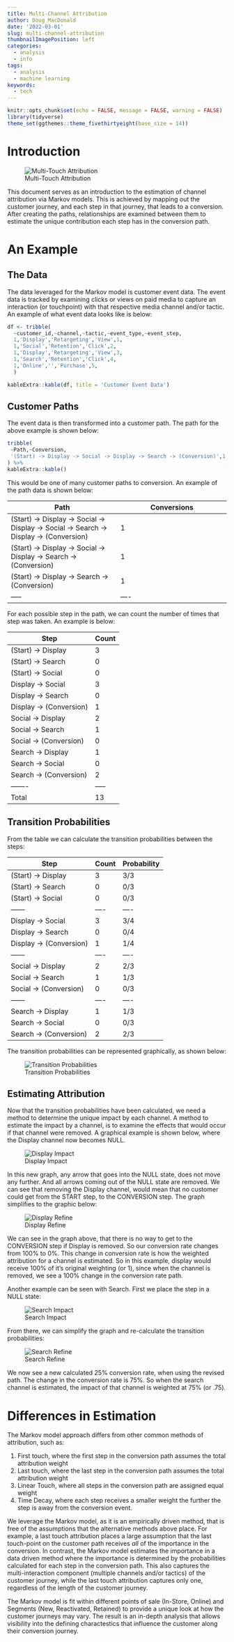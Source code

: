 ```yaml
---
title: Multi-Channel Attribution
author: Doug MacDonald
date: '2022-03-01'
slug: multi-channel-attribution
thumbnailImagePosition: left
categories:
  - analysis
  - info
tags:
  - analysis
  - machine learning
keywords:
  - tech
---
```



```r
knitr::opts_chunk$set(echo = FALSE, message = FALSE, warning = FALSE)
library(tidyverse)
theme_set(ggthemes::theme_fivethirtyeight(base_size = 14))
```

# Introduction

![Multi-Touch Attribution](/images/mta/mta_image.png)

This document serves as an introduction to the estimation of channel attribution via Markov models. This is achieved by mapping out the customer journey, and each step in that journey, that leads to a conversion. After creating the paths, relationships are examined between them to estimate the unique contribution each step has in the conversion path.

# An Example

## The Data

The data leveraged for the Markov model is customer event data. The event data is tracked by examining clicks or views on paid media to capture an interaction (or touchpoint) with that respective media channel and/or tactic. An example of what event data looks like is below:

```r
df <- tribble(
  ~customer_id,~channel,~tactic,~event_type,~event_step,
  1,'Display','Retargeting','View',1,
  1,'Social','Retention','Click',2,
  1,'Display','Retargeting','View',3,
  1,'Search','Retention','Click',4,
  1,'Online','','Purchase',5,
  )

kableExtra::kable(df, title = 'Customer Event Data')
```

## Customer Paths

The event data is then transformed into a customer path. The path for the above example is shown below:

```r
tribble(
 ~Path,~Conversion,
 '(Start) -> Display -> Social -> Display -> Search -> (Conversion)',1,
) %>%
kableExtra::kable()
```

This would be one of many customer paths to conversion. An example of the path data is shown below:

|Path|Conversions|
|----|----|
|(Start) -> Display -> Social -> Display -> Social -> Search -> Display -> (Conversion)| 1|
|(Start) -> Display -> Social -> Display -> Search -> (Conversion)| 1|
|(Start) -> Display ->  Search -> (Conversion)| 1|
|-----|----|

For each possible step in the path, we can count the number of times that step was taken. An example is below:

|Step|Count|
|------|--------|
|(Start) -> Display | 3|
|(Start) -> Search | 0 |
|(Start) -> Social |0 |
|Display -> Social | 3 |
|Display -> Search | 0 |
|Display -> (Conversion) | 1|
|Social -> Display | 2|
|Social -> Search | 1|
|Social -> (Conversion) | 0 |
|Search -> Display | 1 |
|Search -> Social | 0 |
|Search -> (Conversion) | 2|
|-------|-----|
|Total | 13 |

## Transition Probabilities

From the table we can calculate the transition probabilities between the steps:

|Step | Count | Probability |
|------|----|----|
|(Start) -> Display | 3| 3/3|
|(Start) -> Search | 0 | 0/3 |
|(Start) -> Social |0 | 0/3 |
|------|----|----|
|Display -> Social | 3 | 3/4 |
|Display -> Search | 0 | 0/4 |
|Display -> (Conversion) | 1| 1/4 |
|------|----|----|
|Social -> Display | 2| 2/3 |
|Social -> Search | 1| 1/3 |
|Social -> (Conversion) | 0 | 0/3 |
|------|----|----|
|Search -> Display | 1 | 1/3 |
|Search -> Social | 0 | 0/3 |
|Search -> (Conversion) | 2| 2/3 |

The transition probabilities can be represented graphically, as shown below:

![Transition Probabilities](/images/mta/transition_probabilites.png)

## Estimating Attribution

Now that the transition probabilities have been calculated, we need a method to determine the unique impact by each channel. A method to estimate the impact by a channel, is to examine the effects that would occur if that channel were removed. A graphical example is shown below, where the Display channel now becomes NULL. 

![Display Impact](/images/mta/display_impact.png)

In this new graph, any arrow that goes into the NULL state, does not move any further. And all arrows coming out of the NULL state are removed. We can see that removing the Display channel, would mean that no customer could get from the START step, to the CONVERSION step. The graph simplifies to the graphic below:

![Display Refine](/images/mta/display_refine.png)

We can see in the graph above, that there is no way to get to the CONVERSION step if Display is removed. So our conversion rate changes from 100% to 0%. This change in conversion rate is how the weighted attribution for a channel is estimated. So in this example, display would receive 100% of it's original weighting (or 1), since when the channel is removed, we see a 100% change in the conversion rate path.

Another example can be seen with Search. First we place the step in a NULL state:


![Search Impact](/images/mta/search_impact.png)


From there, we can simplify the graph and re-calculate the transition probabilities:

![Search Refine](/images/mta/search_refine.png)

We now see a new calculated 25% conversion rate, when using the revised path. The change in the conversion rate is 75%. So when the search channel is estimated, the impact of that channel is weighted at 75% (or .75).

# Differences in Estimation

The Markov model approach differs from other common methods of attribution, such as:

1. First touch, where the first step in the conversion path assumes the total attribution weight
2. Last touch, where the last step in the conversion path assumes the total attribution weight
3. Linear Touch, where all steps in the conversion path are assigned equal weight
4. Time Decay, where each step receives a smaller weight the further the step is away from the conversion event.

We leverage the Markov model, as it is an empirically driven method, that is free of the assumptions that the alternative methods above place. For example, a last touch attribution places a large assumption that the last touch-point on the customer path receives *all* of the importance in the conversion. In contrast, the Markov model estimates the importance in a data driven method where the importance is determined by the probabilities calculated for each step in the conversion path. This also captures the multi-interaction component  (multiple channels and/or tactics) of the customer journey, while the last touch attribution captures only one, regardless of the length of the customer journey.

The Markov model is fit within different points of sale (In-Store, Online) and Segments (New, Reactivated, Retained) to provide a unique look at how the customer journeys may vary. The result is an in-depth analysis that allows visibility into the defining charactestics that influence the customer along their conversion journey.